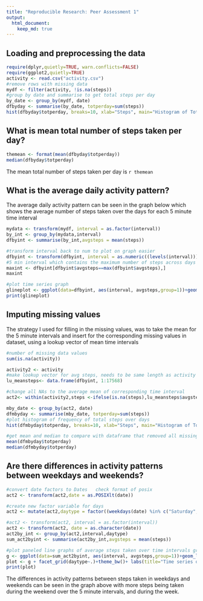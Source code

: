 ```yaml
---
title: "Reproducible Research: Peer Assessment 1"
output: 
  html_document:
    keep_md: true
---
```



## Loading and preprocessing the data  
```r
require(dplyr,quietly=TRUE, warn.conflicts=FALSE)
require(ggplot2,quietly=TRUE)
activity <- read.csv("activity.csv")
#remove rows with missing data
mydf <- filter(activity, !is.na(steps))
#group by date and summarise to get total steps per day
by_date <- group_by(mydf, date)
dfbyday <- summarise(by_date, totperday=sum(steps))
hist(dfbyday$totperday, breaks=10, xlab="Steps", main="Histogram of Total Steps per Day with missing data")

```

## What is mean total number of steps taken per day?

```r
themean <- format(mean(dfbyday$totperday))
median(dfbyday$totperday)
```

The mean total number of steps taken per day is `r themean`   

## What is the average daily activity pattern?
The average daily activity pattern can be seen in the graph below which shows the average number of steps taken 
over the days for each 5 minute time interval  
```r
mydata <- transform(mydf, interval = as.factor(interval))
by_int <- group_by(mydata,interval)
dfbyint <- summarise(by_int,avgsteps = mean(steps))

#transform interval back to num to plot on graph easier
dfbyint <- transform(dfbyint, interval = as.numeric((levels(interval))))
#5 min interval which contains the maximum number of steps across days
maxint <- dfbyint[dfbyint$avgsteps==max(dfbyint$avgsteps),]
maxint

#plot time series graph
glineplot <- ggplot(data=dfbyint, aes(interval, avgsteps,group=1))+geom_line() + labs(title="Time series of Average Steps of 5 min Intervals",x="5 minute Intervals", y="Average steps taken")
print(glineplot)

```
  
## Imputing missing values  
The strategy I used for filling in the missing values, was to take the mean for the 5 minute intervals and insert for the corresponding missing values in dataset, using a lookup vector of mean time intervals  

```r
#number of missing data values
sum(is.na(activity))

activity2 <- activity
#make lookup vector for avg steps, needs to be same length as activity vector
lu_meansteps<- data.frame(dfbyint, 1:17568) 

#change all NAs to the average mean of corresponding time interval
act2<- within(activity2,steps <-ifelse(is.na(steps),lu_meansteps$avgsteps[lu_meansteps$interval==activity2$interval],steps))

mby_date <- group_by(act2, date)
dfmbyday <- summarise(mby_date, totperday=sum(steps))
#plot histogram of frequency of total steps over days
hist(dfmbyday$totperday, breaks=10, xlab="Steps", main="Histogram of Total Steps per Day without missing data")

#get mean and median to compare with dataframe that removed all missing values
mean(dfmbyday$totperday)
median(dfmbyday$totperday)

```

## Are there differences in activity patterns between weekdays and weekends? 

```r
#convert date factors to Dates   check format of posix
act2 <- transform(act2,date = as.POSIXlt(date))

#create new factor variable for days
act2 <- mutate(act2,daytype = factor((weekdays(date) %in% c("Saturday","Sunday")),labels=c("weekend","weekday"))) 

#act2 <- transform(act2, interval = as.factor(interval))
act2 <- transform(act2, date = as.character(date))
act2by_int <- group_by(act2,interval,daytype)
sum_act2byint <- summarise(act2by_int,avgsteps = mean(steps))

#plot paneled line graphs of average steps taken over time intervals grouped by weekday and weekend
g <- ggplot(data=sum_act2byint, aes(interval, avgsteps,group=1))+geom_line()
plot <- g + facet_grid(daytype~.)+theme_bw()+ labs(title="Time series of Average Steps of 5 min Intervals by weekdays",x="5 minute Intervals", y="Average steps taken") 
print(plot)

```

The differences in activity patterns between steps taken in weekdays and weekends can be seen in the graph above with more steps being taken during the weekend over the 5 minute intervals, and during the week. 


